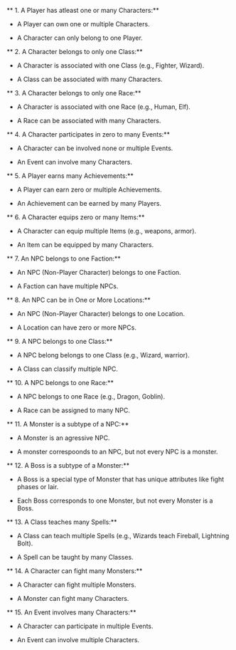** 1. A Player has atleast one or  many Characters:**

  + A Player can own one or  multiple Characters.

  + A Character can only belong to one Player.


** 2. A Character belongs to only one Class:**

  + A Character is associated with one Class (e.g., Fighter, Wizard).

  + A Class can  be associated with many Characters.


** 3. A Character belongs to only one Race:**

  + A Character is associated with one Race (e.g., Human, Elf).

  + A Race can be associated with many Characters.


** 4. A Character participates in zero to many Events:**

  + A Character can be involved none or multiple Events.

  + An Event can involve many Characters.


** 5. A Player earns many Achievements:**

  + A Player can earn zero or multiple Achievements.

  + An Achievement can be earned by many Players.


** 6. A Character equips zero or many Items:**

  + A Character can equip multiple Items (e.g., weapons, armor).

  + An Item can be equipped by many Characters.


** 7. An NPC belongs to one Faction:**

  + An NPC (Non-Player Character) belongs to one Faction.

  + A Faction can have multiple NPCs.


** 8. An NPC can be in One or More Locations:**

  + An NPC (Non-Player Character) belongs to one Location.

  + A Location can have zero or more NPCs.


** 9. A NPC belongs to one Class:**

  + A NPC  belong belongs to one Class (e.g., Wizard, warrior).

  + A Class can classify multiple NPC.


** 10. A NPC belongs to one Race:**

  + A NPC belongs to one Race (e.g., Dragon, Goblin).

  + A Race can be assigned to many NPC.


** 11. A Monster is a subtype of a NPC:**

  + A Monster is an agressive NPC.

  + A monster correspoonds to an NPC, but not every NPC is a monster.


** 12. A Boss is a subtype of a Monster:**

  + A Boss is a special type of Monster that has unique attributes like fight phases or lair.

  + Each Boss corresponds to one Monster, but not every Monster is a Boss.


** 13. A Class teaches many Spells:**

  + A Class can teach multiple Spells (e.g., Wizards teach Fireball, Lightning Bolt).

  + A Spell can be taught by many Classes.


** 14. A Character can fight many Monsters:**

  + A Character can fight multiple Monsters.

  + A Monster can fight many Characters.


** 15. An Event involves many Characters:**

  + A Character can participate in multiple Events.

  + An Event can involve multiple Characters.
